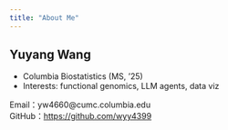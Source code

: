 ```yaml
---
title: "About Me"
---
```


## Yuyang Wang
- Columbia Biostatistics (MS, ’25)
- Interests: functional genomics, LLM agents, data viz

Email：yw4660@cumc.columbia.edu  
GitHub：<https://github.com/wyy4399>